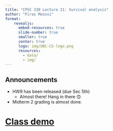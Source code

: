 ```yaml
---
title: "CPSC 330 Lecture 21: Survival analysis"
author: "Firas Moosvi"
format: 
    revealjs:
      embed-resources: true
      slide-number: true
      smaller: true
      center: true
      logo: img/UBC-CS-logo.png
      resources:
        - data/
        - img/        
---
```


## Announcements

- HW9 has been released (due Sec 5th)
  - Almost there! Hang in there 😊
- Midterm 2 grading is almost done. 

# [Class demo](https://github.com/UBC-CS/cpsc330-2025S1/blob/main/lectures/102-Varada-lectures/class_demos/demo_21-survival-analysis.ipynb) 

